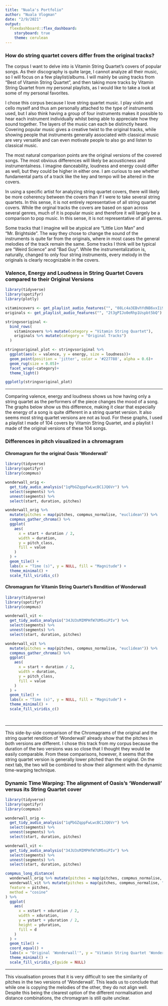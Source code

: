 ```yaml
---
title: "Nuala's Portfolio"
author: "Nuala Vlogman"
date: "2/9/2021"
output:
  flexdashboard::flex_dashboard:
    storyboard: true
    theme: cerulean
---
```


### How do string quartet covers differ from the original tracks?

The corpus I want to delve into is Vitamin String Quartet's covers of popular songs. As their discography is quite large, I cannot analyze all their music, so I will focus on a few playlist/albums. I will mainly be using tracks from "Best of Vitamin String Quartet", and then taking more tracks by Vitamin String Quartet from my personal playlists, as I would like to take a look at some of my personal favorites.

I chose this corpus because I love string quartet music. I play violin and cello myself and thus am personally attached to the type of instruments used, but I also think having a group of four instruments makes it possible to hear each instrument individually whilst being able to appreciate how they sound together. The layers of the music can each be distinctly heard. Covering popular music gives a creative twist to the original tracks, while showing people that instruments generally associated with classical music are very versatile and can even motivate people to also go and listen to classical music. 

The most natural comparison points are the original versions of the covered songs. The most obvious differences will likely be acousticness and instrumentalness. I imagine danceability, loudness and energy could differ as well, but they could be higher in either one. I am curious to see whether fundamental parts of a track like the key and tempo will be altered in the covers. 

In using a specific artist for analyzing string quartet covers, there will likely be more coherency between the covers than if I were to take several string quartets. In this sense, it is not entirely representative of all string quartet covers. While the orginal tracks the covers are based on span across several genres, much of it is popular music and therefore it will largely be a comparison to pop music. In this sense, it is not representative of all genres. 

Some tracks that I imagine will be atypical are "Little Lion Man" and "Mr. Brightside". The way they chose to change the sound of the instruments is quite far from the originals, where in most cases the general melodies of the track remain the same. Some tracks I think will be typical are "Weird Science" and "Bad Guy". While the instrumentalization is, naturally, changed to only four string instruments, every melody in the originals is clearly recognizable in the covers.


### Valence, Energy and Loudness in String Quartet Covers compared to their Original Versions


```r
library(tidyverse)
library(spotifyr)
library(plotly)

vitamincovers <- get_playlist_audio_features("", "08Lc4a3EBvhYdNB6vxIi9X")
originals <- get_playlist_audio_features("", "2t3gPIJo0eRhp1Uspbt5bQ")

stringvsoriginal <-
  bind_rows(
    vitamincovers %>% mutate(category = "Vitamin String Quartet"),
    originals %>% mutate(category = "Original Tracks")
  )

stringsoriginal_plot <- stringvsoriginal %>%
  ggplot(aes(x = valence, y = energy, size = loudness))+
  geom_point(position = 'jitter', color = '#227788', alpha = 0.6)+
  geom_rug(size = 0.05)+
  facet_wrap(~category)+
  theme_light()

ggplotly(stringsoriginal_plot)

```

***
Comparing valence, energy and loudness shows us how having only a string quartet as the performers of the piece changes the mood of a song. The graphs below show us this difference, making it clear that especially the energy of a song is quite different in a string quartet version. It also seems most string quartet versions are not as loud. For these graphs, I used a playlist I made of 104 covers by Vitamin String Quartet, and a playlist I made of the original versions of these 104 songs.

### Differences in pitch visualized in a chromagram

#### Chromagram for the original Oasis 'Wonderwall'

```r
library(tidyverse)
library(spotifyr)
library(compmus)

wonderwall_orig <- 
  get_tidy_audio_analysis("1qPbGZqppFwLwcBC1JQ6Vr") %>%
  select(segments) %>%
  unnest(segments) %>%
  select(start, duration, pitches)

wonderwall_orig %>%
  mutate(pitches = map(pitches, compmus_normalise, "euclidean")) %>%
  compmus_gather_chroma() %>%
  ggplot(
    aes(
      x = start + duration / 2,
      width = duration,
      y = pitch_class,
      fill = value
    )
  ) +
  geom_tile() +
  labs(x = "Time (s)", y = NULL, fill = "Magnitude") +
  theme_minimal() +
  scale_fill_viridis_c()
```

#### Chromagram for Vitamin String Quartet's Rendition of Wonderwall
```r
library(tidyverse)
library(spotifyr)
library(compmus)

wonderwall_vit <- 
  get_tidy_audio_analysis("34JU3sMIMPHfW7UM5niPIv") %>%
  select(segments) %>%
  unnest(segments) %>%
  select(start, duration, pitches)

wonderwall_vit %>%
  mutate(pitches = map(pitches, compmus_normalise, "euclidean")) %>%
  compmus_gather_chroma() %>%
  ggplot(
    aes(
      x = start + duration / 2,
      width = duration,
      y = pitch_class,
      fill = value
    )
  ) +
  geom_tile() +
  labs(x = "Time (s)", y = NULL, fill = "Magnitude") +
  theme_minimal() +
  scale_fill_viridis_c()
  
  
```

*** 

This side-by-side comparison of the Chromagrams of the original and the string quartet rendition of 'Wonderwall' already show that the pitches in both versions are different. I chose this track from my corpus because the duration of the two versions was so close that I thought they would be easily comparable. From these comparisons, however, it seems that the string quartet version is generally lower pitched than the original. On the next tab, the two will be combined to show their alignment with the dynamic time-warping technique.

### Dynamic Time Warping: The alignment of Oasis's 'Wonderwall' versus its String Quartet cover

```r

library(tidyverse)
library(spotifyr)
library(compmus)

wonderwall_orig <- 
  get_tidy_audio_analysis("1qPbGZqppFwLwcBC1JQ6Vr") %>%
  select(segments) %>%
  unnest(segments) %>%
  select(start, duration, pitches)

wonderwall_vit <- 
  get_tidy_audio_analysis("34JU3sMIMPHfW7UM5niPIv") %>%
  select(segments) %>%
  unnest(segments) %>%
  select(start, duration, pitches)

compmus_long_distance(
  wonderwall_orig %>% mutate(pitches = map(pitches, compmus_normalise, "euclidean")),
  wonderwall_vit %>% mutate(pitches = map(pitches, compmus_normalise, "euclidean")),
  feature = pitches,
  method = "cosine"
) %>%
  ggplot(
    aes(
      x = xstart + xduration / 2,
      width = xduration,
      y = ystart + yduration / 2,
      height = yduration,
      fill = d
    )
  ) + 
  geom_tile() +
  coord_equal() +
  labs(x = "Original 'Wonderwall'", y = "Vitamin String Quartet 'Wonderwall'") +
  theme_minimal() +
  scale_fill_viridis_c(guide = NULL)


```

***

This visualisation proves that it is very difficult to see the similarity of pitches in the two versions of 'Wonderwall'. This leads us to conclude that while one is copying the melodies of the other, they do not align well. Despite this being the clearest option of the different normalisation and distance combinations, the chromagram is still quite unclear.



